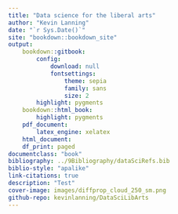 ```yaml
---
title: "Data science for the liberal arts"
author: "Kevin Lanning"
date: "`r Sys.Date()`"
site: "bookdown::bookdown_site"
output:
    bookdown::gitbook:
        config:
            download: null
            fontsettings:
                theme: sepia 
                family: sans
                size: 2
        highlight: pygments
    bookdown::html_book:
        highlight: pygments
    pdf_document:
        latex_engine: xelatex
    html_document:
    df_print: paged
documentclass: "book"
bibliography: ../9Bibliography/dataSciRefs.bib
biblio-style: "apalike"
link-citations: true
description: "Test"
cover-image: images/diffprop_cloud_250_sm.png
github-repo: kevinlanning/DataSciLibArts
---
```

# {-} 
